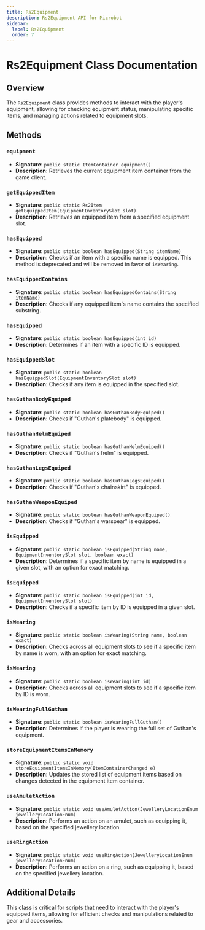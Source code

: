 ```yaml
---
title: Rs2Equipment
description: Rs2Equipment API for Microbot
sidebar:
  label: Rs2Equipment
  order: 7
---
```


# Rs2Equipment Class Documentation

## Overview
The `Rs2Equipment` class provides methods to interact with the player's equipment, allowing for checking equipment status, manipulating specific items, and managing actions related to equipment slots.

## Methods

### `equipment`
- **Signature**: `public static ItemContainer equipment()`
- **Description**: Retrieves the current equipment item container from the game client.

### `getEquippedItem`
- **Signature**: `public static Rs2Item getEquippedItem(EquipmentInventorySlot slot)`
- **Description**: Retrieves an equipped item from a specified equipment slot.

### `hasEquipped`
- **Signature**: `public static boolean hasEquipped(String itemName)`
- **Description**: Checks if an item with a specific name is equipped. This method is deprecated and will be removed in favor of `isWearing`.

### `hasEquippedContains`
- **Signature**: `public static boolean hasEquippedContains(String itemName)`
- **Description**: Checks if any equipped item's name contains the specified substring.

### `hasEquipped`
- **Signature**: `public static boolean hasEquipped(int id)`
- **Description**: Determines if an item with a specific ID is equipped.

### `hasEquippedSlot`
- **Signature**: `public static boolean hasEquippedSlot(EquipmentInventorySlot slot)`
- **Description**: Checks if any item is equipped in the specified slot.

### `hasGuthanBodyEquiped`
- **Signature**: `public static boolean hasGuthanBodyEquiped()`
- **Description**: Checks if "Guthan's platebody" is equipped.

### `hasGuthanHelmEquiped`
- **Signature**: `public static boolean hasGuthanHelmEquiped()`
- **Description**: Checks if "Guthan's helm" is equipped.

### `hasGuthanLegsEquiped`
- **Signature**: `public static boolean hasGuthanLegsEquiped()`
- **Description**: Checks if "Guthan's chainskirt" is equipped.

### `hasGuthanWeaponEquiped`
- **Signature**: `public static boolean hasGuthanWeaponEquiped()`
- **Description**: Checks if "Guthan's warspear" is equipped.

### `isEquipped`
- **Signature**: `public static boolean isEquipped(String name, EquipmentInventorySlot slot, boolean exact)`
- **Description**: Determines if a specific item by name is equipped in a given slot, with an option for exact matching.

### `isEquipped`
- **Signature**: `public static boolean isEquipped(int id, EquipmentInventorySlot slot)`
- **Description**: Checks if a specific item by ID is equipped in a given slot.

### `isWearing`
- **Signature**: `public static boolean isWearing(String name, boolean exact)`
- **Description**: Checks across all equipment slots to see if a specific item by name is worn, with an option for exact matching.

### `isWearing`
- **Signature**: `public static boolean isWearing(int id)`
- **Description**: Checks across all equipment slots to see if a specific item by ID is worn.

### `isWearingFullGuthan`
- **Signature**: `public static boolean isWearingFullGuthan()`
- **Description**: Determines if the player is wearing the full set of Guthan's equipment.

### `storeEquipmentItemsInMemory`
- **Signature**: `public static void storeEquipmentItemsInMemory(ItemContainerChanged e)`
- **Description**: Updates the stored list of equipment items based on changes detected in the equipment item container.

### `useAmuletAction`
- **Signature**: `public static void useAmuletAction(JewelleryLocationEnum jewelleryLocationEnum)`
- **Description**: Performs an action on an amulet, such as equipping it, based on the specified jewellery location.

### `useRingAction`
- **Signature**: `public static void useRingAction(JewelleryLocationEnum jewelleryLocationEnum)`
- **Description**: Performs an action on a ring, such as equipping it, based on the specified jewellery location.

## Additional Details
This class is critical for scripts that need to interact with the player's equipped items, allowing for efficient checks and manipulations related to gear and accessories.